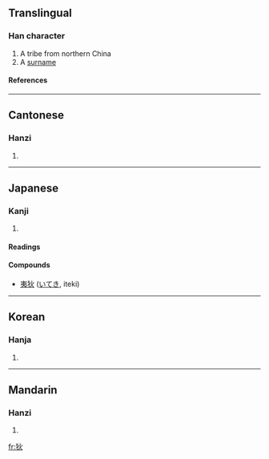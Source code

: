 ==Translingual==
===Han character===
{{Han char|rn=94|rad=犬|as=04|sn=7|four=4928<sub>0</sub>|canj=大竹火 (KHF)}}
# A tribe from northern China
# A [[surname]]
====References====
{{Han ref|kx=0707.240|dkj=20290|dj=1120.060|hdz=21337.010|uh=72C4|ud=29380|bh=A866|bd=43110}}

----

==Cantonese==
===Hanzi===
{{yue-hanzi|jyut=|y=dik6}}
# {{defn|Cantonese}}

----
==Japanese==
===Kanji===
{{ja-kanji|grade=|rs=犬04}}
# {{defn|Japanese}} 
====Readings====
{{ja-readings|on=[[てき]] (teki)|kun=[[えびす]] (ebisu)}}
====Compounds====
*[[夷狄]] ([[いてき]], iteki)
----
==Korean==
===Hanja===
{{ko-hanja|hangeul=적|eumhun=|rv=jeok|mr=chŏk|y=cek}}
# {{defn|Korean}}

----
==Mandarin==
===Hanzi===
{{cmn-hanzi|pin=[[dí]] ([[di2]]), [[tì]] ([[ti4]])|wg=ti<sup>2</sup>, t'i<sup>4</sup>}}
# {{defn|Mandarin}}

[[fr:狄]]